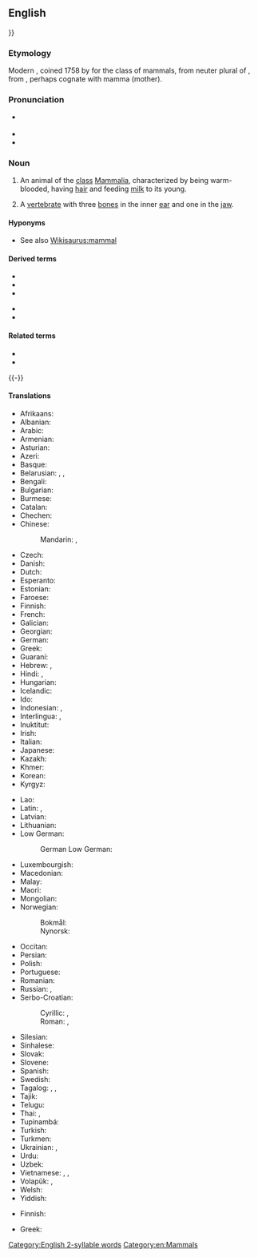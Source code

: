 ==English==
{{wikipedia}}
{{picdic
|image=Tiger in the water.jpg
|detail1=
{{picdicimg|image=Lightmatter chimp.jpg|link=animal|lang=en}}
|detail2=
{{picdicimg|image=Cow female black white.jpg|link=farm animal|lang=en}}
{{picdicimg|image=Pudel miniatura 342.jpg|link=pet|lang=en}}
{{picdicimg|image=Male Lion on Rock.jpg|link=wild animal|lang=en}}
{{ picdicimg | image=Magnus Scheving 2 cropped.jpg | link=human|lang=en}}
}}

===Etymology===
Modern {{etyl|la|en}} {{m|la|Mammalia}}, coined 1758 by {{w|Linnaeus}} for the class of mammals, from neuter plural of {{etyl|LL.|en}} {{m|la|mammalis||of the breast}}, from {{etyl|la|en}} {{m|la|mamma||breast}}, perhaps cognate with mamma (mother).

===Pronunciation===
* {{a|GenAm}} {{IPA|/ˈmæməl/|lang=en}}
* {{hyphenation|mam|mal|lang=en}}
* {{audio|en-us-mammal.ogg|Audio (US)|lang=en}}

===Noun===
{{en-noun}}

# An animal of the [[class]] [[Mammalia]], characterized by being warm-blooded, having [[hair]] and feeding [[milk]] to its young.
# {{lb|en|paleontology}} A [[vertebrate]] with three [[bone]]s in the inner [[ear]] and one in the [[jaw]].

====Hyponyms====
* See also [[Wikisaurus:mammal]]

====Derived terms====
{{top2}}
* {{l|en|mammalian}}
* {{l|en|mammality}}
* {{l|en|mammalogy}}
{{mid2}}
* {{l|en|marine mammal}}
* {{l|en|sea mammal}}
{{bottom}}

====Related terms====
* {{l|en|mammarial}}
* {{l|en|mammary}}
{{-}}

====Translations====
{{trans-top|animal of the class Mammalia}}
* Afrikaans: {{t|af|soogdier}}
* Albanian: {{t+|sq|gjitar|m}}
* Arabic: {{t|ar|ثَدْيِيّ|m}}
* Armenian: {{t+|hy|կաթնասուն}}
* Asturian: {{t+|ast|mamíferu|m}}
* Azeri: {{t|az|məməli}}
* Basque: {{t+|eu|ugaztun}}
* Belarusian: {{t|be|млекако́рмячае|n|sc=Cyrl}}, {{t|be|сысу́н|m|sc=Cyrl}}, {{t|be|тварина|m|alt=звер|sc=Cyrl}}
* Bengali: {{t+|bn|স্তন্যপায়ী|tr=stôn'yôpaẏi|sc=Beng}}
* Bulgarian: {{t+|bg|боза́йник|m}}
* Burmese: {{t+|my|နို့တိုက်သတ္တဝါ|sc=Mymr}}
* Catalan: {{t+|ca|mamífer|m}}
* Chechen: {{t|ce|декха дийнат|sc=Cyrl}}
* Chinese:
*: Mandarin: {{t+|cmn|哺乳類}}, {{t+|cmn|哺乳类|tr=bǔrǔlèi|sc=Hani}}
* Czech: {{t+|cs|savec|m}}
* Danish: {{t+|da|pattedyr|n}}
* Dutch: {{t+|nl|zoogdier|n}}
* Esperanto: {{t|eo|mamulo}}
* Estonian: {{t|et|imetaja}}
* Faroese: {{t+|fo|súgdjór|n}}
* Finnish: {{t+|fi|nisäkäs}}
* French: {{t+|fr|mammifère|m}}
* Galician: {{t+|gl|mamífero|m}}
* Georgian: {{t|ka|ძუძუმწოვარი|sc=Geor}}
* German: {{t+|de|Säugetier|n}}
* Greek: {{t+|el|θηλαστικό|n|sc=Grek}}
* Guaraní: {{t+|gn|okambúva}}
* Hebrew: {{t+|he|יונק|tr=yonék}}, {{t+|he|יוֹנֵק|tr=yonék}}
* Hindi: {{t+|hi|स्तनपायी|tr=stanpāyī}}, {{t+|hi|स्तनधारी|tr=standhārī|sc=Deva}}
* Hungarian: {{t+|hu|emlős}}
* Icelandic: {{t+|is|spendýr|n}}
* Ido: {{t+|io|mamifero}}
* Indonesian: {{t+|id|mamalia}}, {{t|id|[[hewan]] [[susu|menyusui]]}}
* Interlingua: {{t|ia|mammifero}}, {{t|ia|mammal}}
* Inuktitut: {{t|iu|ᒪᒻᒪᓛᑎᒃ}}
* Irish: {{t+|ga|mamach|m}}
* Italian: {{t+|it|mammifero|m}}
* Japanese: {{t+|ja|哺乳類|tr=ほにゅうるい, honyūrui}}
* Kazakh: {{t|kk|сүтқоректі|sc=Cyrl}}
* Khmer: {{t|km|ថនិកសត្វ|tr=tʰa’ni’ka’sat|sc=Khmr}}
* Korean: {{t+|ko|포유류|sc=Hang}}
* Kyrgyz: {{t|ky|сүт эмүүчүл|sc=Cyrl}}
{{trans-mid}}
* Lao: {{t+|lo|ສັດລ້ຽງລູກດ້ວຍນົມ|sc=Laoo}}
* Latin: {{t|la|mammalis}}, {{t|la|mammalia}}
* Latvian: {{t|lv|zīdītājs|m}}
* Lithuanian: {{t+|lt|žinduolis|m}}
* Low German:
*: German Low German: {{t|nds-de|Söögdeert|n}}
* Luxembourgish: {{t+|lb|Mamendéier|n}}
* Macedonian: {{t|mk|цицач|m}}
* Malay: {{t|ms|mamalia}}
* Maori: {{t|mi|kararehe whāngote}}
* Mongolian: {{t+|mn|хөхтөн|sc=Cyrl}}
* Norwegian:
*: Bokmål: {{t+|no|pattedyr|n}}
*: Nynorsk: {{t|nn|pattedyr|n}}
* Occitan: {{t+|oc|mamifèr|m}}
* Persian: {{t+|fa|پستاندار|tr=pestândâr}}
* Polish: {{t+|pl|ssak|m-an}}
* Portuguese: {{t+|pt|mamífero|m}}
* Romanian: {{t+|ro|mamifer|n}}
* Russian: {{t+|ru|млекопита́ющее|n}}, {{t+|ru|зверь|m}}
* Serbo-Croatian:
*: Cyrillic: {{t|sh|сисар|m}}, {{t|sh|сисавац|m}}
*: Roman: {{t+|sh|sisar|m}}, {{t+|sh|sisavac|m}}
* Silesian: {{t|szl|cyckocz|m}}
* Sinhalese: {{t|si|ක්‍ෂීරපායීන්|sc=Sinh}}
* Slovak: {{t+|sk|cicavec|m}}
* Slovene: {{t+|sl|sesalec|m}}
* Spanish: {{t+|es|mamífero|m}}
* Swedish: {{t+|sv|däggdjur|n}}
* Tagalog: {{t|tl|wilik}}, {{t|tl|mamipero}}, {{t+|tl|mamalya}}
* Tajik: {{t+|tg|ширхӯр|sc=Cyrl}}
* Telugu: {{t+|te|క్షీరదం}}
* Thai: {{t+|th|สัตว์เลี้ยงลูกด้วยน้ำนม|tr=sàt líang lôok dûay náam nom|sc=Thai}}, {{t|th|สัตว์กินนม|tr=sàt gin nom|sc=Thai}}
* Tupinambá: {{t|tpn|okambúba'e}}
* Turkish: {{t+|tr|memeli}}
* Turkmen: {{t|tk|süýdemdiriji}}
* Ukrainian: {{t|uk|ссаве́ць|m|sc=Cyrl}}, {{t+|uk|звір|m|sc=Cyrl}}
* Urdu: {{t|ur|ستنپایی|tr=satnapāyī|sc=ur-Arab}}
* Uzbek: {{t|uz|sut emizuvchil}}
* Vietnamese: {{t|vi|loài thú}}, {{t|vi|lớp thú}}, {{t|vi|loài động vật có vú}}
* Volapük: {{qualifier|♂♀}} {{t+|vo|sügaf}}, {{qualifier|♂♀}} {{t+|vo|süganim}}
* Welsh: {{t+|cy|mamal|m}}
* Yiddish: {{t|yi|זויגער|m}}
{{trans-bottom}}

{{trans-top|paleontology: vertebrate with three bones in the inner ear and one in the jaw}}
* Finnish: {{t+|fi|nisäkäs}}
{{trans-mid}}
* Greek: {{t+|el|θηλαστικό|n|sc=Grek}}
{{trans-bottom}}

[[Category:English 2-syllable words]]
[[Category:en:Mammals]]